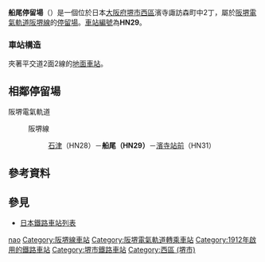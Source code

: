 {{日本車站資訊
|公司色     = #008040
|文字色     = 
|站名       = 船尾停留場
|圖片       = <!-- 檔案不存在 船尾駅01.jpg -->
|圖片說明   = 惠美須町方向月台（左前）、濱寺站前方向月台（右後）<br />（2005年3月21日）
|日文原名   = 船尾
|平假名     = ふなお
|羅馬拼音   = FUNAO
|電報略號   = 
|所在地     = {{JPN}}[[大阪府|大阪府]][[堺市|堺市]][[西區_(堺市)|西區]]濱寺諏訪森町中2丁
|座標       = {{coord|34|33|0.11|N|135|27|2.58|E|type:railwaystation_region:JP-27|display=inline,title}}
|車站構造   = 地面車站
|月台配置   = 對向式 2面2線
|啟用年月日 = 1912年（明治45年）4月1日
|廢站年月日 = 
|乘客人數   = 
|上下車人次 = 
|統計年度   = 
|轉車       = [[諏訪之森站|諏訪之森站]]（[[南海電氣鐵道|南海電氣鐵道]][[南海本線|南海本線]]）
|備註       = 
|adjacent = {{Adjacent stations|system=阪堺電氣軌道|line=阪堺線|left=石津|right=濱寺站前|note-left=HN28<br />0.7km|note-mid=<span style="background-color:#ffffff; color:#000000; border:1px solid #000000; text-align:center;"> HN29 </span><br />距離[[惠美須町站|惠美須町]]12.9km<br />距離[[天王寺站|天王寺站前]]12.7km|note-right=HN31<br />1.2km}}
}}
'''船尾停留場'''（{{jpn|j=船尾停留場|hg=ふなおていりゅうじょう|rm=Funao teiryūjō|f=y}}）是一個位於日本[[大阪府|大阪府]][[堺市|堺市]][[西區_(堺市)|西區]]濱寺諏訪森町中2丁，屬於[[阪堺電氣軌道|阪堺電氣軌道]][[阪堺線|阪堺線]]的[[鐵路車站|停留場]]。[[車站編號|車站編號]]為'''HN29'''。

=== 車站構造 ===
夾著平交道2面2線的[[地面車站|地面車站]]。

== 相鄰停留場 ==
; 阪堺電氣軌道
: {{Color|green|■}}阪堺線
:: [[石津停留場|石津]]（HN28）－'''船尾（HN29）'''－[[濱寺站前停留場|濱寺站前]]（HN31）

== 參考資料 ==
{{Reflist}}

== 參見 ==
* [[日本鐵路車站列表|日本鐵路車站列表]]

{{阪堺線}}
{{DEFAULTSORT:Funao}}
[[Category:日本鐵路車站_Fu|nao]]
[[Category:阪堺線車站|Category:阪堺線車站]]
[[Category:阪堺電氣軌道轉乘車站|Category:阪堺電氣軌道轉乘車站]]
[[Category:1912年啟用的鐵路車站|Category:1912年啟用的鐵路車站]]
[[Category:堺市鐵路車站|Category:堺市鐵路車站]]
[[Category:西區_(堺市)|Category:西區 (堺市)]]